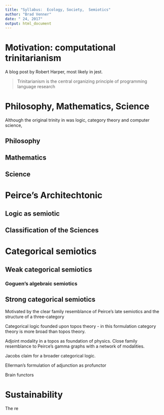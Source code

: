 ```yaml
---
title: "Syllabus:  Ecology, Society,  Semiotics"
author: "Brad Venner"
date: " 24, 2017"
output: html_document
---
```

# Motivation:  computational trinitarianism
A blog post by Robert Harper, most likely in jest.

> Trinitarianism is the central organizing principle of programming language research

# Philosophy, Mathematics, Science
Although the original trinity in was logic, category theory and computer science, 

## Philosophy

## Mathematics

## Science

# Peirce's Architechtonic

## Logic as semiotic

## Classification of the Sciences

# Categorical semiotics

## Weak categorical semiotics

### Goguen's algebraic semiotics

## Strong categorical semiotics 

Motivated by the clear family resemblance of Peirce's late semiotics and the structure of a three-category

Categorical logic founded upon topos theory - in this formulation category theory is more broad than topos theory.

Adjoint modality in a topos as foundation of physics.  Close family resemblance to Peirce's gamma graphs with a network of modalities.   

Jacobs claim for a broader categorical logic.

Ellerman's formulation of adjunction as profunctor

Brain functors

# Sustainability

The re